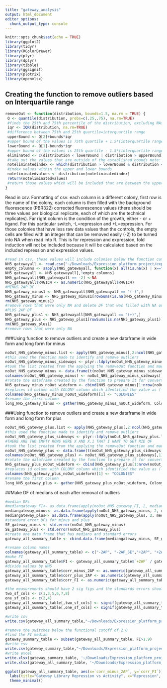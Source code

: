 ```yaml
---
title: "gateway_analysis"
output: html_document
editor_options: 
  chunk_output_type: console
---
```


```r
knitr::opts_chunk$set(echo = TRUE)
library(ggplot2)
library(tidyr)
library(RColorBrewer)
library(plyr)
library(dplyr)
library(tibble)
library(ggsignif)
library(plotrix)
library(openxlsx)
```

## Creating the function to remove outliers based on Interquartile range
```r
removeOut <- function(distribution, bounds=1.5, na.rm = TRUE) {
 Q <- quantile(distribution, probs=c(.25,.75), na.rm=TRUE) 
 #finds the 25th and 75th percentile of the distribution, excluding NAs
 iqr <- IQR(distribution, na.rm=TRUE)
 #difference between 75th and 25th quartile=interquartile range
 upperBound <- Q[2]+bounds*iqr
 #upper bound of the values is 75th quartile + 1.5*(interquartile range) note: that 1.5 can be varied by changing bound
 lowerBound <- Q[1]-bounds*iqr
 #upper bound of the values is 25th quartile - 1.5*(interquartile range)
 eliminated <- c(distribution < lowerBound | distribution > upperBound)
 #take out the values that are outside of the established bounds note: that 1.5 can be varied by changing bound
 noteliminatedindex <- which(distribution > lowerBound & distribution < upperBound)
 #index values within the upper and lower bounds
 noteliminatedvalues <- distribution[noteliminatedindex]
 return(noteliminatedvalues)
 #return those values which will be included that are between the upper and lower bounds 
}
```

Read in csv.
Formatting of csv: each column is a different colony, first row is the name of the colony, each column is then filled with the background fluorescence (PBR322) corrected fluorescence values (there should be three values per biological replicate, each of which are the technical replicates). Far right column is the condition of the growth, either - or + ligand. For this particular switch, -L=repression and +L=expression. For those colonies that have less raw data values than the controls, the empty cells are filled with an integer that can be removed easily (-2) to be turned into NA when read into R. 
This is for repression and expression, fold induction will not be included because it will be calculated based on the included repression and expression values.
```r
#read in csv, these values will include colonies below the function cut off which has been defined here as 2.0
NH5_gatewayall <- read.csv("~/Downloads/Expression_platform_project/expression_platform_files/gateway_library_data.csv", header=T)
empty_columns <- sapply(NH5_gatewayall, function(x) all(is.na(x) | x==""))
NH5_gatewayall <- NH5_gatewayall[,!empty_columns]
NH5_gatewayall[NH5_gatewayall == -2] <-NA
NH5_gatewayall$R4G1C4 <- as.numeric(NH5_gatewayall$R4G1C4)
#MINUS 2AP DF
NH5_gateway_minus1 <- NH5_gatewayall[NH5_gatewayall == "(-)",]
NH5_gateway_minus <- NH5_gateway_minus1[rowSums(is.na(NH5_gateway_minus1)) !=ncol(NH5_gateway_minus1),]
rm(NH5_gateway_minus1)
#remove rows that were only NA and delete DF that was filled with NA only columns
#PLUS 2AP DF
NH5_gateway_plus1 <- NH5_gatewayall[NH5_gatewayall == "(+)",]
NH5_gateway_plus <- NH5_gateway_plus1[rowSums(is.na(NH5_gateway_plus1)) !=ncol(NH5_gateway_plus1),]
rm(NH5_gateway_plus1)
#remove rows that were only NA 
```

###Using function to remove outliers and create a new dataframe in wide form and long form for minus
```r
noOut_NH5_gateway_minus.list <- apply(NH5_gateway_minus[,2:ncol(NH5_gateway_minus)], 2, removeOut, na.rm=TRUE)
#this used the function made to identify and remove outliers 
noOut_NH5_gateway_minus_sideways <- plyr::ldply(noOut_NH5_gateway_minus.list, rbind)
#took the list created from the applying the removeOut function and made it into a dataframe 
noOut_NH5_gateway_minus <- data.frame(t(noOut_NH5_gateway_minus_sideways[-1]))
colnames(noOut_NH5_gateway_minus) <- noOut_NH5_gateway_minus_sideways[,1]
#rotate the dataframe created by the function to prepare it for converting to long form 
NH5_gateway_minus_noOut_wideform <- cbind(NH5_gateway_minus[1:nrow(noOut_NH5_gateway_minus),1], noOut_NH5_gateway_minus[,1:ncol(noOut_NH5_gateway_minus)])
#replaces id column with COLONY column which identified the value as (-) or (+)
colnames(NH5_gateway_minus_noOut_wideform)[1] <- "COLONIES"
#rename the first column 
long_NH5_gateway_minus <- gather(NH5_gateway_minus_noOut_wideform, Colony_Name, Fluorescence, -COLONIES)
```

###Using function to remove outliers and create a new dataframe in wide form and long form for plus
```r

noOut_NH5_gateway_plus.list <- apply(NH5_gateway_plus[,2:ncol(NH5_gateway_plus)], 2, removeOut, na.rm=TRUE)
#this used the function made to identify and remove outliers 
noOut_NH5_gateway_plus_sideways <- plyr::ldply(noOut_NH5_gateway_plus.list, rbind)
#THERE ARE TWO EMPTY ROWS HERE X AND X.1 THAT I WANT TO GET RID OF 
#took the list created from the applying the removeOut function and made it into a dataframe 
noOut_NH5_gateway_plus <- data.frame(t(noOut_NH5_gateway_plus_sideways[-1]))
colnames(noOut_NH5_gateway_plus) <- noOut_NH5_gateway_plus_sideways[,1]
#rotate the dataframe created by the function to prepare it for converting to long form 
NH5_gateway_plus_noOut_wideform <- cbind(NH5_gateway_plus[1:nrow(noOut_NH5_gateway_plus),1], noOut_NH5_gateway_plus[,1:ncol(noOut_NH5_gateway_plus)])
#replaces id column with COLONY column which identified the value as (-) or (+)
colnames(NH5_gateway_plus_noOut_wideform)[1] <- "COLONIES"
#rename the first column 
long_NH5_gateway_plus <- gather(NH5_gateway_plus_noOut_wideform, Colony_Name, Fluorescence, -COLONIES)
```

##Make DF of medians of each after removal of outliers 
```r
#median DFs
#mediangateway_FI<- as.data.frame(apply(noOut_NH5_gateway_FI, 2, median, na.rm=TRUE))
mediangateway_minus<- as.data.frame(apply(noOut_NH5_gateway_minus, 2, median, na.rm=TRUE))
mediangateway_plus<- as.data.frame(apply(noOut_NH5_gateway_plus, 2, median, na.rm=TRUE))
#standard error DFs for minus and plus
SE_gateway_minus <- std.error(noOut_NH5_gateway_minus)
SE_gateway_plus <- std.error(noOut_NH5_gateway_plus)
#create one data frame that has medians and standard errors
gateway_all_summary_table <- cbind.data.frame(mediangateway_minus, SE_gateway_minus, mediangateway_plus, SE_gateway_plus)

#rename column names
colnames(gateway_all_summary_table) <- c("-2AP", "-2AP_SE","+2AP", "+2AP_SE")
#make FI
gateway_all_summary_table$FI <- gateway_all_summary_table$`+2AP` / gateway_all_summary_table$`-2AP`
#divide values by NH5
gateway_all_summary_table$corr_minus_2AP <- as.numeric(gateway_all_summary_table$'-2AP')/gateway_all_summary_table[c("NH5"),c("-2AP")]
gateway_all_summary_table$corr_plus_2AP <- as.numeric(gateway_all_summary_table$'+2AP')/gateway_all_summary_table[c("NH5"),c("+2AP")]
gateway_all_summary_table$corr_FI <- as.numeric(gateway_all_summary_table$FI)/gateway_all_summary_table[c("NH5"),c("FI")]

#the measurements should have 2 sig figs and the standards errors should have 1 sig fig
two_sf_cols <- c(1,3,5,6,7,8)
one_sf_cols <- c(2,4)
gateway_all_summary_table[,two_sf_cols] <- signif(gateway_all_summary_table[,two_sf_cols],2)
gateway_all_summary_table[,one_sf_cols] <- signif(gateway_all_summary_table[,one_sf_cols],1)

#write csv
write.csv(gateway_all_summary_table,"~/Downloads/Expression_platform_project/expression_platform_files/analysis/output_files/Gateway/gateway_all_summary_table.csv", row.names = TRUE)

#remove the switches below the functional cutoff of 2.0
#find the FI median
gateway_summary_table <- subset(gateway_all_summary_table, FI>1.9)
#write csv
write.csv(gateway_summary_table,"~/Downloads/Expression_platform_project/expression_platform_files/analysis/output_files/Gateway/gateway_summary_table.csv", row.names = TRUE)
#write excel
write.xlsx(gateway_summary_table, '~/Downloads/Expression_platform_project/expression_platform_files/analysis/output_files/Gateway/gateway_summary_table.xlsx', rowNames = TRUE)
write.xlsx(gateway_all_summary_table, '~/Downloads/Expression_platform_project/expression_platform_files/analysis/output_files/Gateway/gateway_all_summary_table.xlsx', rowNames = TRUE)

ggplot(gateway_all_summary_table, aes(x=`corr_minus_2AP`, y=`corr_FI`))+ geom_point(size=2, alpha=1, show.legend = FALSE)+
  labs(title="Gateway Library Repression vs Activity", x="Repression", y="Fold Induction")+
  theme_minimal()
```